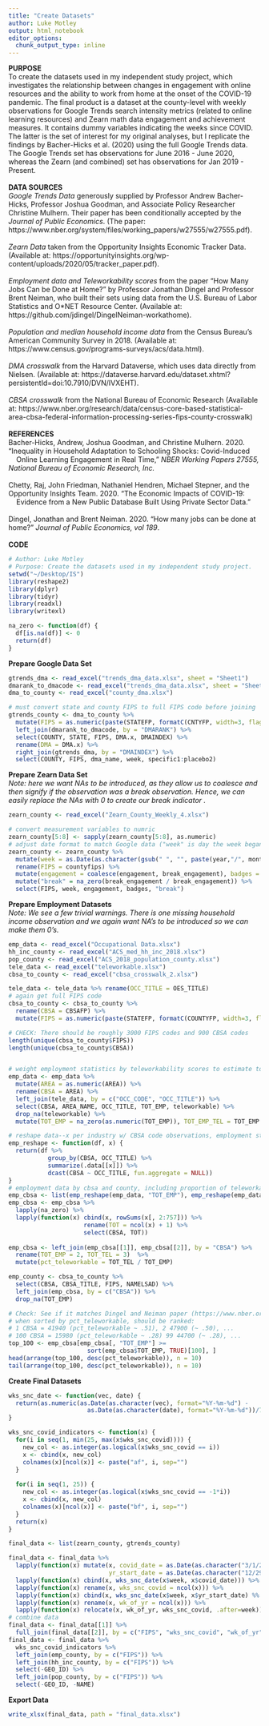 ```yaml
---
title: "Create Datasets"
author: Luke Motley
output: html_notebook
editor_options: 
  chunk_output_type: inline
---
```

| **PURPOSE** 
| To create the datasets used in my independent study project, which investigates the relationship between changes in engagement with online resources and the ability to work from home at the onset of the COVID-19 pandemic. The final product is a dataset at the county-level with weekly observations for Google Trends search intensity metrics (related to online learning resources) and Zearn math data engagement and achievement measures. It contains dummy variables indicating the weeks since COVID. The latter is the set of interest for my original analyses, but I replicate the findings by Bacher-Hicks et al. (2020) using the full Google Trends data. The Google Trends set has observations for June 2016 - June 2020, whereas the Zearn (and combined) set has observations for Jan 2019 - Present.
| 
| **DATA SOURCES**
| *Google Trends Data* generously supplied by Professor Andrew Bacher-Hicks, Professor Joshua Goodman, and Associate Policy Researcher Christine Mulhern. Their paper has been conditionally accepted by the *Journal of Public Economics*. (The paper: https://www.nber.org/system/files/working_papers/w27555/w27555.pdf).
| 
| *Zearn Data* taken from the Opportunity Insights Economic Tracker Data. (Available at: https://opportunityinsights.org/wp-content/uploads/2020/05/tracker_paper.pdf).
| 
| *Employment data and Teleworkability scores* from the paper "How Many Jobs Can be Done at Home?" by Professor Jonathan Dingel and Professor Brent Neiman, who built their sets using data from the U.S. Bureau of Labor Statistics and O*NET Resource Center. (Available at: https://github.com/jdingel/DingelNeiman-workathome).
| 
| *Population and median household income data* from the Census Bureau's American Community Survey in 2018. (Available at: https://www.census.gov/programs-surveys/acs/data.html).
|
| *DMA crosswalk* from the Harvard Dataverse, which uses data directly from Nielsen. (Available at: https://dataverse.harvard.edu/dataset.xhtml?persistentId=doi:10.7910/DVN/IVXEHT).
|
| *CBSA crosswalk* from the National Bureau of Economic Research (Available at: https://www.nber.org/research/data/census-core-based-statistical-area-cbsa-federal-information-processing-series-fips-county-crosswalk)
|
| **REFERENCES**
| Bacher-Hicks, Andrew, Joshua Goodman, and Christine Mulhern. 2020. "Inequality in Household Adaptation to Schooling Shocks: Covid-Induced
|     Online Learning Engagement in Real Time," *NBER Working Papers 27555, National Bureau of Economic Research, Inc.*
| 
| Chetty, Raj, John Friedman, Nathaniel Hendren, Michael Stepner, and the Opportunity Insights Team. 2020. "The Economic Impacts of COVID-19: 
|     Evidence from a New Public Database Built Using Private Sector Data."
| 
| Dingel, Jonathan and Brent Neiman. 2020. "How many jobs can be done at home?" *Journal of Public Economics, vol 189*.
|
| **CODE**
```r
# Author: Luke Motley
# Purpose: Create the datasets used in my independent study project.
setwd("~/Desktop/IS")
library(reshape2)
library(dplyr)
library(tidyr)
library(readxl)
library(writexl)

na_zero <- function(df) {
  df[is.na(df)] <- 0
  return(df)
}
```
**Prepare Google Data Set**
```r
gtrends_dma <- read_excel("trends_dma_data.xlsx", sheet = "Sheet1")
dmarank_to_dmacode <- read_excel("trends_dma_data.xlsx", sheet = "Sheet2")
dma_to_county <- read_excel("county_dma.xlsx") 

# must convert state and county FIPS to full FIPS code before joining
gtrends_county <- dma_to_county %>% 
  mutate(FIPS = as.numeric(paste(STATEFP, formatC(CNTYFP, width=3, flag="0"), sep=""))) %>% 
  left_join(dmarank_to_dmacode, by = "DMARANK") %>% 
  select(COUNTY, STATE, FIPS, DMA.x, DMAINDEX) %>% 
  rename(DMA = DMA.x) %>% 
  right_join(gtrends_dma, by = "DMAINDEX") %>% 
  select(COUNTY, FIPS, dma_name, week, specific1:placebo2)
```
| **Prepare Zearn Data Set**
| *Note: here we want NAs to be introduced, as they allow us to coalesce and then signify if the observation was a break observation. Hence, we can easily replace the NAs with 0 to create our break indicator .*
```r
zearn_county <- read_excel("Zearn_County_Weekly_4.xlsx")

# convert measurement variables to numric
zearn_county[5:8] <- sapply(zearn_county[5:8], as.numeric)
# adjust date format to match Google data ("week" is day the week began), combine  break and normal variables, create indicator for break
zearn_county <- zearn_county %>% 
  mutate(week = as.Date(as.character(gsub(" ", "", paste(year,"/", month,"/", day_endofweek), fixed = TRUE), format="%Y/%m/%d")) - 7) %>% 
  rename(FIPS = countyfips) %>%
  mutate(engagement = coalesce(engagement, break_engagement), badges = coalesce(badges, break_badges)) %>% 
  mutate("break" = na_zero(break_engagement / break_engagement)) %>% 
  select(FIPS, week, engagement, badges, "break")
```
| **Prepare Employment Datasets**
| *Note: We see a few trivial warnings. There is one missing household income observation and we again want NA's to be introduced so we can make them 0's.*
```r
emp_data <- read_excel("Occupational Data.xlsx")
hh_inc_county <- read_excel("ACS_med_hh_inc_2018.xlsx")
pop_county <- read_excel("ACS_2018_population_county.xlsx")
tele_data <- read_excel("teleworkable.xlsx")
cbsa_to_county <- read_excel("cbsa_crosswalk_2.xlsx")

tele_data <- tele_data %>% rename(OCC_TITLE = OES_TITLE)
# again get full FIPS code
cbsa_to_county <- cbsa_to_county %>% 
  rename(CBSA = CBSAFP) %>% 
  mutate(FIPS = as.numeric(paste(STATEFP, formatC(COUNTYFP, width=3, flag="0"), sep="")))

# CHECK: There should be roughly 3000 FIPS codes and 900 CBSA codes
length(unique(cbsa_to_county$FIPS))
length(unique(cbsa_to_county$CBSA))


# weight employment statistics by teleworkability scores to estimate total number of teleworkable jobs
emp_data <- emp_data %>% 
  mutate(AREA = as.numeric(AREA)) %>% 
  rename(CBSA = AREA) %>% 
  left_join(tele_data, by = c("OCC_CODE", "OCC_TITLE")) %>% 
  select(CBSA, AREA_NAME, OCC_TITLE, TOT_EMP, teleworkable) %>% 
  drop_na(teleworkable) %>% 
  mutate(TOT_EMP = na_zero(as.numeric(TOT_EMP)), TOT_EMP_TEL = TOT_EMP * teleworkable)

# reshape data--x per industry w/ CBSA code observations, employment statistics as variables
emp_reshape <- function(df, x) {
  return(df %>% 
           group_by(CBSA, OCC_TITLE) %>% 
           summarize(.data[[x]]) %>% 
           dcast(CBSA ~ OCC_TITLE, fun.aggregate = NULL))
}
# employment data by cbsa and county, including proportion of teleworkable jobs
emp_cbsa <- list(emp_reshape(emp_data, "TOT_EMP"), emp_reshape(emp_data, "TOT_EMP_TEL"))
emp_cbsa <- emp_cbsa %>% 
  lapply(na_zero) %>% 
  lapply(function(x) cbind(x, rowSums(x[, 2:757])) %>% 
                     rename(TOT = ncol(x) + 1) %>% 
                     select(CBSA, TOT)) 
  
emp_cbsa <- left_join(emp_cbsa[[1]], emp_cbsa[[2]], by = "CBSA") %>% 
  rename(TOT_EMP = 2, TOT_TEL = 3)  %>% 
  mutate(pct_teleworkable = TOT_TEL / TOT_EMP)

emp_county <- cbsa_to_county %>% 
  select(CBSA, CBSA_TITLE, FIPS, NAMELSAD) %>% 
  left_join(emp_cbsa, by = c("CBSA")) %>% 
  drop_na(TOT_EMP)

# Check: See if it matches Dingel and Neiman paper (https://www.nber.org/system/files/working_papers/w26948/w26948.pdf) 
# when sorted by pct_teleworkable, should be ranked:
# 1 CBSA = 41940 (pct_teleworkable ~ .51), 2 47900 (~ .50), ...
# 100 CBSA = 15980 (pct_teleworkable ~ .28) 99 44700 (~ .28), ...
top_100 <- emp_cbsa[emp_cbsa[, "TOT_EMP"] >= 
                      sort(emp_cbsa$TOT_EMP, TRUE)[100], ]
head(arrange(top_100, desc(pct_teleworkable)), n = 10)
tail(arrange(top_100, desc(pct_teleworkable)), n = 10)
```
**Create Final Datasets**
```r
wks_snc_date <- function(vec, date) {
  return(as.numeric(as.Date(as.character(vec), format="%Y-%m-%d") - 
                      as.Date(as.character(date), format="%Y-%m-%d"))/7)
}

wks_snc_covid_indicators <- function(x) {
  for(i in seq(1, min(25, max(x$wks_snc_covid)))) {
    new_col <- as.integer(as.logical(x$wks_snc_covid == i))
    x <- cbind(x, new_col)
    colnames(x)[ncol(x)] <- paste("af", i, sep="")
  }
  
  for(i in seq(1, 25)) {
    new_col <- as.integer(as.logical(x$wks_snc_covid == -1*i))
    x <- cbind(x, new_col)
    colnames(x)[ncol(x)] <- paste("bf", i, sep="")
  }
  return(x)
}

final_data <- list(zearn_county, gtrends_county)

final_data <- final_data %>% 
  lapply(function(x) mutate(x, covid_date = as.Date(as.character("3/1/2020"), format="%m/%d/%Y"),
                            yr_start_date = as.Date(as.character("12/29/2019"),format="%m/%d/%Y"))) %>% 
  lapply(function(x) cbind(x, wks_snc_date(x$week, x$covid_date))) %>% 
  lapply(function(x) rename(x, wks_snc_covid = ncol(x))) %>% 
  lapply(function(x) cbind(x, wks_snc_date(x$week, x$yr_start_date) %% 52 + 1)) %>% 
  lapply(function(x) rename(x, wk_of_yr = ncol(x))) %>% 
  lapply(function(x) relocate(x, wk_of_yr, wks_snc_covid, .after=week))
# combine data
final_data <- final_data[[1]] %>% 
  full_join(final_data[[2]], by = c("FIPS", "wks_snc_covid", "wk_of_yr", "week", "covid_date", "yr_start_date"))
final_data <- final_data %>% 
  wks_snc_covid_indicators %>% 
  left_join(emp_county, by = c("FIPS")) %>% 
  left_join(hh_inc_county, by = c("FIPS")) %>% 
  select(-GEO_ID) %>% 
  left_join(pop_county, by = c("FIPS")) %>% 
  select(-GEO_ID, -NAME)
```
**Export Data**
```r
write_xlsx(final_data, path = "final_data.xlsx")
```


